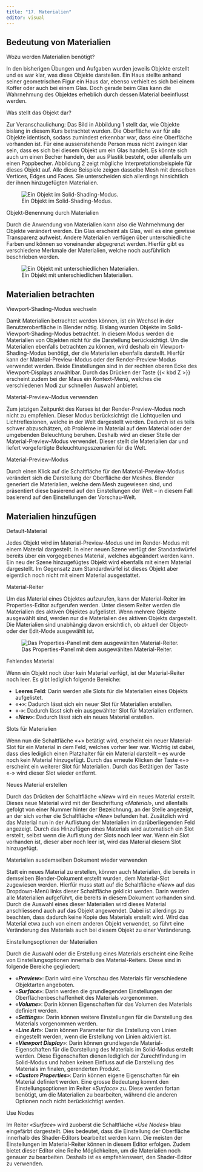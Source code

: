 ```yaml
---
title: "17. Materialien"
editor: visual
---
```


## Bedeutung von Materialien

::: column-margin
Wozu werden Materialien benötigt?
:::

In den bisherigen Übungen und Aufgaben wurden jeweils Objekte erstellt und es war klar, was diese Objekte darstellen. Ein Haus stellte anhand seiner geometrischen Figur ein Haus dar, ebenso verhielt es sich bei einem Koffer oder auch bei einem Glas. Doch gerade beim Glas kann die Wahrnehmung des Objektes erheblich durch dessen Material beeinflusst werden.

::: column-margin
Was stellt das Objekt dar?
:::

Zur Veranschaulichung: Das Bild in Abbildung 1 stellt dar, wie Objekte bislang in diesem Kurs betrachtet wurden. Die Oberfläche war für alle Objekte identisch, sodass zumindest erkennbar war, dass eine Oberfläche vorhanden ist. Für eine aussenstehende Person muss nicht zwingen klar sein, dass es sich bei diesem Objekt um ein Glas handelt. Es könnte sich auch um einen Becher handeln, der aus Plastik besteht, oder allenfalls um einen Pappbecher. Abbildung 2 zeigt mögliche Interpretationsbeispiele für dieses Objekt auf. Alle diese Beispiele zeigen dasselbe Mesh mit denselben Vertices, Edges und Faces. Sie unterscheiden sich allerdings hinsichtlich der ihnen hinzugefügten Materialien.

![ Ein Objekt im Solid-Shading-Modus.](Images/Chapter_17/Glas%20oder%20Becher.png){#fig-1_1 fig-align="left"}

::: column-margin
Objekt-Benennung durch Materialien
:::

Durch die Anwendung von Materialien kann also die Wahrnehmung der Objekte verändert werden. Ein Glas erscheint als Glas, weil es eine gewisse Transparenz aufweist. Andere Materialien verfügen über unterschiedliche Farben und können so voneinander abgegrenzt werden. Hierfür gibt es verschiedene Merkmale der Materialien, welche noch ausführlich beschrieben werden.

![Ein Objekt mit unterschiedlichen Materialien.](Images/Chapter_17/Glas%20oder%20Becher.png){#fig-1_2 fig-align="left"}

## Materialien betrachten

::: column-margin
Viewport-Shading-Modus wechseln
:::

Damit Materialien betrachtet werden können, ist ein Wechsel in der Benutzeroberfläche in Blender nötig. Bislang wurden Objekte im Solid-Viewport-Shading-Modus betrachtet. In diesem Modus werden die Materialien von Objekten nicht für die Darstellung berücksichtigt. Um die Materialien ebenfalls betrachten zu können, wird deshalb ein Viewport-Shading-Modus benötigt, der die Materialien ebenfalls darstellt. Hierfür kann der Material-Preview-Modus oder der Render-Preview-Modus verwendet werden. Beide Einstellungen sind in der rechten oberen Ecke des Viewport-Displays anwählbar. Durch das Drücken der Taste {{< kbd Z >}} erscheint zudem bei der Maus ein Kontext-Menü, welches die verschiedenen Modi zur schnellen Auswahl anbietet.

::: column-margin
Material-Preview-Modus verwenden
:::

Zum jetzigen Zeitpunkt des Kurses ist der Render-Preview-Modus noch nicht zu empfehlen. Dieser Modus berücksichtigt die Lichtquellen und Lichtreflexionen, welche in der Welt dargestellt werden. Dadurch ist es teils schwer abzuschätzen, ob Probleme im Material auf dem Material oder der umgebenden Beleuchtung beruhen. Deshalb wird an dieser Stelle der Material-Preview-Modus verwendet. Dieser stellt die Materialien dar und liefert vorgefertigte Beleuchtungsszenarien für die Welt.

::: column-margin
Material-Preview-Modus
:::

Durch einen Klick auf die Schaltfläche für den Material-Preview-Modus verändert sich die Darstellung der Oberfläche der Meshes. Blender generiert die Materialien, welche dem Mesh zugewiesen sind, und präsentiert diese basierend auf den Einstellungen der Welt – in diesem Fall basierend auf den Einstellungen der Vorschau-Welt.

## Materialien hinzufügen

::: column-margin
Default-Material
:::

Jedes Objekt wird im Material-Preview-Modus und im Render-Modus mit einem Material dargestellt. In einer neuen Szene verfügt der Standardwürfel bereits über ein vorgegebenes Material, welches abgeändert werden kann. Ein neu der Szene hinzugefügtes Objekt wird ebenfalls mit einem Material dargestellt. Im Gegensatz zum Standardwürfel ist dieses Objekt aber eigentlich noch nicht mit einem Material ausgestattet.

::: column-margin
Material-Reiter
:::

Um das Material eines Objektes aufzurufen, kann der Material-Reiter im Properties-Editor aufgerufen werden. Unter diesem Reiter werden die Materialien des aktiven Objektes aufgelistet. Wenn mehrere Objekte ausgewählt sind, werden nur die Materialien des aktiven Objekts dargestellt. Die Materialien sind unabhängig davon ersichtlich, ob aktuell der Object- oder der Edit-Mode ausgewählt ist.

![Das Properties-Panel mit dem ausgewählten Material-Reiter.](Images/Chapter_17/Material%20Properties%20pannel.png){#fig-1_3 fig-align="left"}

::: column-margin
Fehlendes Material
:::

Wenn ein Objekt noch über kein Material verfügt, ist der Material-Reiter noch leer. Es gibt lediglich folgende Bereiche:

-   **Leeres Feld**: Darin werden alle Slots für die Materialien eines Objekts aufgelistet.
-   «**+**»: Dadurch lässt sich ein neuer Slot für Materialien erstellen.
-   «**-**»: Dadurch lässt sich ein ausgewählter Slot für Materialien entfernen.
-   «***New***»: Dadurch lässt sich ein neues Material erstellen.

::: column-margin
Slots für Materialien
:::

Wenn nun die Schaltfläche «+» betätigt wird, erscheint ein neuer Material-Slot für ein Material in dem Feld, welches vorher leer war. Wichtig ist dabei, dass dies lediglich einen Platzhalter für ein Material darstellt – es wurde noch kein Material hinzugefügt. Durch das erneute Klicken der Taste «+» erscheint ein weiterer Slot für Materialien. Durch das Betätigen der Taste «-» wird dieser Slot wieder entfernt.

::: column-margin
Neues Material erstellen
:::

Durch das Drücken der Schaltfläche «*New*» wird ein neues Material erstellt. Dieses neue Material wird mit der Beschriftung «*Material*», und allenfalls gefolgt von einer Nummer hinter der Bezeichnung, an der Stelle angezeigt, an der sich vorher die Schaltfläche «*New*» befunden hat. Zusätzlich wird das Material nun in der Auflistung der Materialien im darüberliegenden Feld angezeigt. Durch das Hinzufügen eines Materials wird automatisch ein Slot erstellt, selbst wenn die Auflistung der Slots noch leer war. Wenn ein Slot vorhanden ist, dieser aber noch leer ist, wird das Material diesem Slot hinzugefügt.

::: column-margin
Materialien ausdemselben Dokument wieder verwenden
:::

Statt ein neues Material zu erstellen, können auch Materialien, die bereits in demselben Blender-Dokument erstellt wurden, dem Material-Slot zugewiesen werden. Hierfür muss statt auf die Schaltfläche «*New*» auf das Dropdown-Menü links dieser Schaltfläche geklickt werden. Darin werden alle Materialien aufgeführt, die bereits in diesem Dokument vorhanden sind. Durch die Auswahl eines dieser Materialien wird dieses Material anschliessend auch auf das Objekt angewendet. Dabei ist allerdings zu beachten, dass dadurch keine Kopie des Materials erstellt wird. Wird das Material etwa auch von einem anderen Objekt verwendet, so führt eine Veränderung des Materials auch bei diesem Objekt zu einer Veränderung.

::: column-margin
Einstellungsoptionen der Materialien
:::

Durch die Auswahl oder die Erstellung eines Materials erscheint eine Reihe von Einstellungsoptionen innerhalb des Material-Reiters. Diese sind in folgende Bereiche gegliedert:

-   «***Preview***»: Darin wird eine Vorschau des Materials für verschiedene Objektarten angeboten.
-   «***Surface***»: Darin werden die grundlegenden Einstellungen der Oberflächenbeschaffenheit des Materials vorgenommen.
-   «***Volume***»: Darin können Eigenschaften für das Volumen des Materials definiert werden.
-   «***Settings***»: Darin können weitere Einstellungen für die Darstellung des Materials vorgenommen werden.
-   «***Line Art***»: Darin können Parameter für die Erstellung von Linien eingestellt werden, wenn die Erstellung von Linien aktiviert ist.
-   «***Viewport Display***»: Darin können grundlegende Material-Eigenschaften für die Darstellung des Materials im Solid-Modus erstellt werden. Diese Eigenschaften dienen lediglich der Zurechtfindung im Solid-Modus und haben keinen Einfluss auf die Darstellung des Materials im finalen, gerenderten Produkt.
-   «***Custom Properties***»: Darin können eigene Eigenschaften für ein Material definiert werden. Eine grosse Bedeutung kommt den Einstellungsoptionen im Reiter «*Surface*» zu. Diese werden fortan benötigt, um die Materialien zu bearbeiten, während die anderen Optionen noch nicht berücksichtigt werden.

::: column-margin
Use Nodes
:::

Im Reiter «*Surface*» wird zuoberst die Schaltfläche «*Use Nodes*» blau eingefärbt dargestellt. Dies bedeutet, dass die Einstellung der Oberfläche innerhalb des Shader-Editors bearbeitet werden kann. Die meisten der Einstellungen im Material-Reiter können in diesem Editor erfolgen. Zudem bietet dieser Editor eine Reihe Möglichkeiten, um die Materialien noch genauer zu bearbeiten. Deshalb ist es empfehlenswert, den Shader-Editor zu verwenden.
